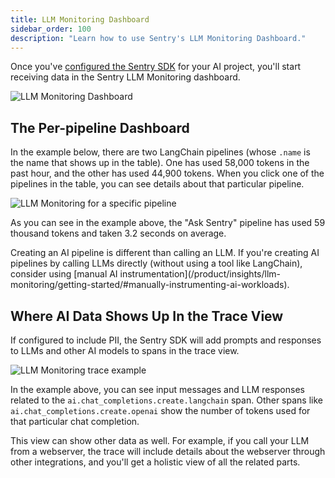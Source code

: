 ```yaml
---
title: LLM Monitoring Dashboard
sidebar_order: 100
description: "Learn how to use Sentry's LLM Monitoring Dashboard."
---
```



Once you've [configured the Sentry SDK](/product/insights/llm-monitoring/getting-started/) for your AI project, you'll start
receiving data in the Sentry LLM Monitoring dashboard.

![LLM Monitoring Dashboard](../img/pipelines-view.png)


## The Per-pipeline Dashboard
In the example below, there are two LangChain pipelines (whose `.name` is the name that shows up in the table).
One has used 58,000 tokens in the past hour, and the other has used 44,900 tokens. When you click one of the pipelines in the table, you can see details about that particular pipeline.

![LLM Monitoring for a specific pipeline](../img/details-view.png)

As you can see in the example above, the "Ask Sentry" pipeline has used 59 thousand tokens and taken 3.2 seconds on average.

<Note>
Creating an AI pipeline is different than calling an LLM. If you're creating AI pipelines by calling LLMs directly (without using a tool like LangChain), consider using [manual AI instrumentation](/product/insights/llm-monitoring/getting-started/#manually-instrumenting-ai-workloads).
</Note>

## Where AI Data Shows Up In the Trace View

If configured to include PII, the Sentry SDK will add prompts and responses to LLMs and other AI models to spans in the trace view.

![LLM Monitoring trace example](../img/trace-view.png)

In the example above, you can see input messages and LLM responses related to the `ai.chat_completions.create.langchain` span. Other spans like `ai.chat_completions.create.openai` show the number of tokens used for that particular chat completion.

This view can show other data as well. For example, if you call your LLM from a webserver, the trace will include details about the webserver through other integrations, and you'll get a holistic view of all the related parts.
